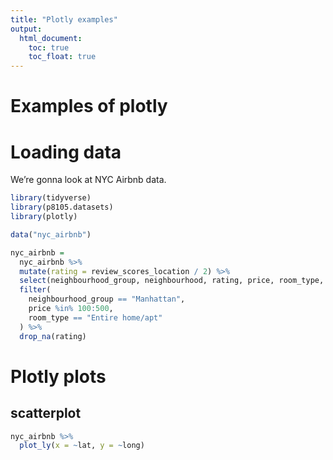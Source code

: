 ```yaml
---
title: "Plotly examples"
output: 
  html_document:
    toc: true
    toc_float: true
---
```


# Examples of plotly

# Loading data

We're gonna look at NYC Airbnb data.

```r
library(tidyverse)
library(p8105.datasets)
library(plotly)
```

```r
data("nyc_airbnb")

nyc_airbnb =
  nyc_airbnb %>%
  mutate(rating = review_scores_location / 2) %>%
  select(neighbourhood_group, neighbourhood, rating, price, room_type, lat, long) %>%
  filter(
    neighbourhood_group == "Manhattan",
    price %in% 100:500,
    room_type == "Entire home/apt"
  ) %>%
  drop_na(rating)
```


# Plotly plots

## scatterplot

```r
nyc_airbnb %>%
  plot_ly(x = ~lat, y = ~long)
```




